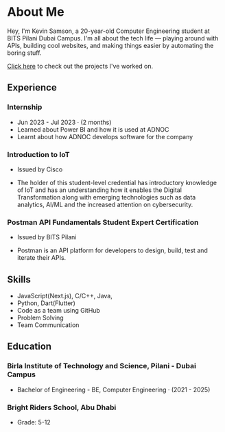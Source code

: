 


# About Me


Hey, I'm Kevin Samson, a 20-year-old Computer Engineering student at BITS Pilani Dubai Campus. I'm all about the tech life — playing around with APIs, building cool websites, and making things easier by automating the boring stuff.

[Click here](/projects) to check out the projects I've worked on.

## Experience
### Internship 
- Jun 2023 - Jul 2023 · (2 months)
- Learned about Power BI and how it is used at ADNOC
- Learnt about how ADNOC develops software for the company

### Introduction to IoT 
- Issued by Cisco

- The holder of this student-level credential has introductory knowledge of IoT and has an understanding how it enables the Digital Transformation along with emerging technologies such as data analytics, AI/ML and the increased attention on cybersecurity. 

### Postman API Fundamentals Student Expert Certification
- Issued by BITS Pilani

- Postman is an API platform for developers to design, build, test and iterate their APIs.

## Skills
- JavaScript(Next.js), C/C++, Java,
- Python, Dart(Flutter)
- Code as a team using GitHub
- Problem Solving
- Team Communication

## Education
### Birla Institute of Technology and Science, Pilani - Dubai Campus
- Bachelor of Engineering - BE, Computer Engineering · (2021 - 2025)


### Bright Riders School, Abu Dhabi
- Grade: 5-12


